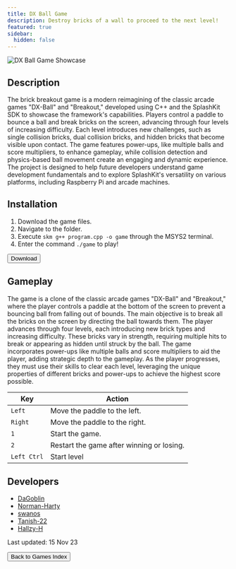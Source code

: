 ```yaml
---
title: DX Ball Game
description: Destroy bricks of a wall to proceed to the next level!
featured: true
sidebar:
  hidden: false
---
```


![DX Ball Game Showcase](/gifs/games-showcase/dx-ball-game-showcase.gif)

## Description

The brick breakout game is a modern reimagining of the classic arcade games "DX-Ball" and "Breakout," developed using C++ and the SplashKit SDK to showcase the framework's capabilities. Players control a paddle to bounce a ball and break bricks on the screen, advancing through four levels of increasing difficulty. Each level introduces new challenges, such as single collision bricks, dual collision bricks, and hidden bricks that become visible upon contact. The game features power-ups, like multiple balls and score multipliers, to enhance gameplay, while collision detection and physics-based ball movement create an engaging and dynamic experience. The project is designed to help future developers understand game development fundamentals and to explore SplashKit's versatility on various platforms, including Raspberry Pi and arcade machines.

## Installation

1. Download the game files.
2. Navigate to the folder.
3. Execute `skm g++ program.cpp -o game` through the MSYS2 terminal.
4. Enter the command `./game` to play!

<div class="centered-button-container">
  <button
    class="custom-button"
    onclick="window.open('https://download-directory.github.io?url=https://github.com/thoth-tech/DXBallGame/tree/0c6cc44255427fe7e8503134ce2a9f42f8f3a480', '_blank')"
  >
    Download
  </button>
</div>

## Gameplay

The game is a clone of the classic arcade games "DX-Ball" and "Breakout," where the player controls a paddle at the bottom of the screen to prevent a bouncing ball from falling out of bounds. The main objective is to break all the bricks on the screen by directing the ball towards them. The player advances through four levels, each introducing new brick types and increasing difficulty. These bricks vary in strength, requiring multiple hits to break or appearing as hidden until struck by the ball. The game incorporates power-ups like multiple balls and score multipliers to aid the player, adding strategic depth to the gameplay. As the player progresses, they must use their skills to clear each level, leveraging the unique properties of different bricks and power-ups to achieve the highest score possible.

| **Key**     | **Action**                                |
| ----------- | ----------------------------------------- |
| `Left`      | Move the paddle to the left.              |
| `Right`     | Move the paddle to the right.             |
| `1`         | Start the game.                           |
| `2`         | Restart the game after winning or losing. |
| `Left Ctrl` | Start level                               |

## Developers

- [DaGoblin](https://github.com/DaGoblin)
- [Norman-Harty](https://github.com/Norman-Harty)
- [swanos](https://github.com/swanos)
- [Tanish-22](https://github.com/Tanish-22)
- [Hallzy-H](https://github.com/Hallzy-H)

Last updated: 15 Nov 23

<div class="centered-button-container">
  <button class="custom-button" onclick="location.href='/games'">
    Back to Games Index
  </button>
</div>
